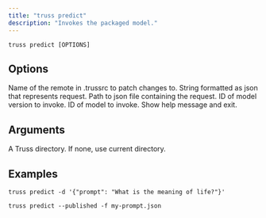 ```yaml
---
title: "truss predict"
description: "Invokes the packaged model."
---
```


```
truss predict [OPTIONS]
```

## Options

<ParamField body="--remote" type="TEXT">
Name of the remote in .trussrc to patch changes to.
</ParamField>
<ParamField body="-d, --data" type="TEXT">
String formatted as json that represents request.
</ParamField>
<ParamField body="-f, --file" type="PATH">
Path to json file containing the request.
</ParamField>
<ParamField body="--model_version" type="TEXT">
ID of model version to invoke.
</ParamField>
<ParamField body="--model" type="TEXT">
ID of model to invoke.
</ParamField>
<ParamField body="--help">
Show help message and exit.
</ParamField>

## Arguments

<ParamField body="TARGET_DIRECTORY" type="Optional">
A Truss directory. If none, use current directory.
</ParamField>

## Examples

```
truss predict -d '{"prompt": "What is the meaning of life?"}'
```

```
truss predict --published -f my-prompt.json
```
